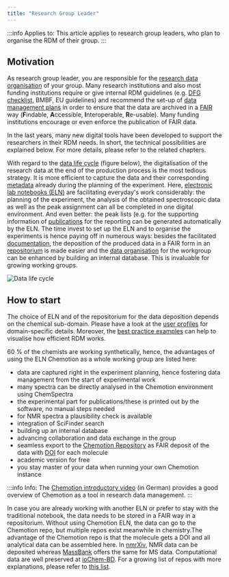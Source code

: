 ```yaml
---
title: "Research Group Leader"
---
```


:::info Applies to:
This article applies to research group leaders, who plan to organise the RDM of their group.
:::

## Motivation

As research group leader, you are responsible for the [research data organisation](/docs/problems/data_organisation) of your group. Many research institutions and also most funding institutions require or give internal RDM guidelines (e.g. [DFG checklist](https://www.dfg.de/download/pdf/foerderung/grundlagen_dfg_foerderung/forschungsdaten/forschungsdaten_checkliste_de.pdf), BMBF, EU guidelines) and recommend the set-up of [data management plans](/docs/problems/dmp) in order to ensure that the data are archived in a [FAIR](/docs/topics/fair) way (**F**indable, **A**ccessible, **I**nteroperable, **R**e-usable). Many funding institutions encourage or even enforce the publication of FAIR data.

In the last years, many new digital tools have been developed to support the researchers in their RDM needs. In short, the technical possibilities are explained below. For more details, please refer to the related chapters.

With regard to the [data life cycle](/docs/topics/data_life_cycle) (figure below), the digitalisation of the research data at the end of the production process is the most tedious strategy. It is more efficient to capture the data and their corresponding [metadata](/docs/topics/metadata) already during the planning of the experiment. Here, [electronic lab notebooks (ELN)](/docs/topics/eln) are facilitating everyday's work considerably: the planning of the experiment, the analysis of the obtained spectroscopic data as well as the peak assignment can all be completed in one digital environment. And even better: the peak lists (e.g. for the supporting information of [publications](docs/problems/data_publication) for the reporting can be generated automatically by the ELN. The time invest to set up the ELN and to organise the experiments is hence paying off in numerous ways: besides the facilitated [documentation](/docs/problems/data_documentation), the deposition of the produced data in a FAIR form in an [repositorium](/docs/topics/repositories) is made easier and the [data organisation](/docs/problems/data_organisation) for the workgroup can be enhanced by building an internal database. This is invaluable for growing working groups.

![Data life cycle](/img/Intro/N4C_DataLifecycle.svg)

## How to start

The choice of ELN and of the repositorium for the data deposition depends on the chemical sub-domain. Please have a look at the [user profiles](/docs/domains/guide) for domain-specific details.
Moreover, the [best practice examples](/docs/topics/best_practice) can help to visualise how efficient RDM works.

60 % of the chemists are working synthetically, hence, the advantages of using the ELN Chemotion as a whole working group are listed here:

- data are captured right in the experiment planning, hence fostering data management from the start of experimental work
- many spectra can be directly analysed in the Chemotion environment using ChemSpectra
- the experimental part for publications/these is printed out by the software, no manual steps needed
- for NMR spectra a plausibility check is available
- integration of SciFinder search
- building up an internal database
- advancing collaboration and data exchange in the group
- seamless export to the [Chemotion Repository](https://www.chemotion-repository.net/welcome) as FAIR deposit of the data with [DOI](/docs/topics/pid) for each molecule
- academic version for free
- you stay master of your data when running your own Chemotion instance

:::info Info:
The [Chemotion introductory video](https://www.youtube.com/watch?v=tZHaP6DW-Dw) (in German) provides a good overview of Chemotion as a tool in research data management.
:::

In case you are already working with another ELN or prefer to stay with the traditional notebook, the data needs to be stored in a FAIR way in a repositorium. Without using Chemotion ELN, the data can go to the Chemotion repo, but multiple repos exist meanwhile in chemistry.The advantage of the Chemotion repo is that the molecule gets a DOI and all analytical data can be assembled here.
In [nmrXiv](https://docs.nmrxiv.org/), NMR data can be deposited whereas [MassBank](https://massbank.eu/MassBank/) offers the same for MS data. Computational data are well preserved at [ioChem-BD](https://www.iochem-bd.org/).
For a growing list of repos with more explanations, please refer to [this list](https://www.re3data.org/).





